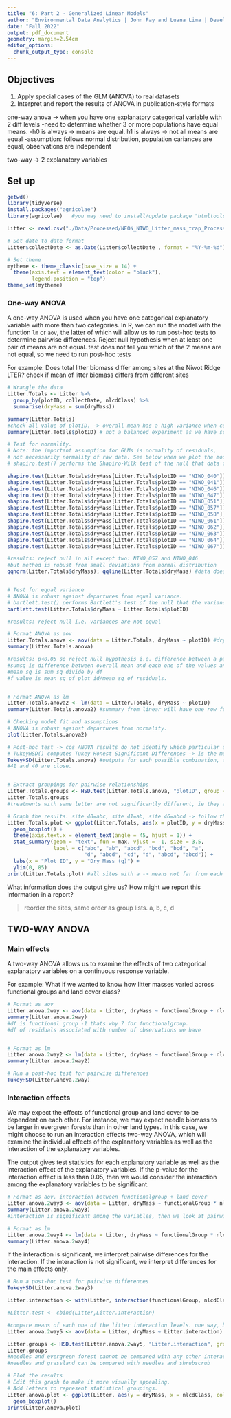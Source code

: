 ```yaml
---
title: "6: Part 2 - Generalized Linear Models"
author: "Environmental Data Analytics | John Fay and Luana Lima | Developed by Kateri Salk"
date: "Fall 2022"
output: pdf_document
geometry: margin=2.54cm
editor_options: 
  chunk_output_type: console
---
```


## Objectives
1. Apply special cases of the GLM (ANOVA) to real datasets
2. Interpret and report the results of ANOVA in publication-style formats

one-way anova -> when you have one explanatory categorical variable with 2 diff levels
-need to determine whether 3 or more populations have equal means. 
-h0 is always -> means are equal. h1 is always -> not all means are equal
-assumption: follows normal distribution, population cariances are equal, observations are independent 


two-way -> 2 explanatory variables



## Set up
```r
getwd()
library(tidyverse)
install.packages("agricolae")
library(agricolae)   #you may need to install/update package "htmltools" before installing and loading agricolae

Litter <- read.csv("./Data/Processed/NEON_NIWO_Litter_mass_trap_Processed.csv", stringsAsFactors = TRUE)

# Set date to date format
Litter$collectDate <- as.Date(Litter$collectDate , format = "%Y-%m-%d")

# Set theme
mytheme <- theme_classic(base_size = 14) +
  theme(axis.text = element_text(color = "black"), 
        legend.position = "top")
theme_set(mytheme)
```

### One-way ANOVA
A one-way ANOVA is used when you have one categorical explanatory variable with more than two categories. In R, we can run the model with the function `lm` or `aov`, the latter of which will allow us to run post-hoc tests to determine pairwise differences. 
Reject null hypothesis when at least one pair of means are not equal. test does not tell you which of the 2 means are not equal, so we need to run post-hoc tests

For example: Does total litter biomass differ among sites at the Niwot Ridge LTER? check if mean of litter biomass differs from different sites
```r
# Wrangle the data
Litter.Totals <- Litter %>%
  group_by(plotID, collectDate, nlcdClass) %>% 
  summarise(dryMass = sum(dryMass)) 

summary(Litter.Totals)
#check all value of plotID. -> overall mean has a high variance when compared with the minimum and maximum values. due to site location
summary(Litter.Totals$plotID) # not a balanced experiment as we have some sites with more samples than others. but still can run the Anova test

# Test for normality. 
# Note: the important assumption for GLMs is normality of residuals, 
# not necessarily normality of raw data. See below when we plot the model.
# shapiro.test() performs the Shapiro-Wilk test of the null that data follows a normal distribution (for each of the sites below) -> only for one object, filter by sites

shapiro.test(Litter.Totals$dryMass[Litter.Totals$plotID == "NIWO_040"]) #p value less than 0.05 means reject null hypothesis. Site 040 does not follow normal dist
shapiro.test(Litter.Totals$dryMass[Litter.Totals$plotID == "NIWO_041"])
shapiro.test(Litter.Totals$dryMass[Litter.Totals$plotID == "NIWO_046"])
shapiro.test(Litter.Totals$dryMass[Litter.Totals$plotID == "NIWO_047"])
shapiro.test(Litter.Totals$dryMass[Litter.Totals$plotID == "NIWO_051"])
shapiro.test(Litter.Totals$dryMass[Litter.Totals$plotID == "NIWO_057"]) #dont reject
shapiro.test(Litter.Totals$dryMass[Litter.Totals$plotID == "NIWO_058"])
shapiro.test(Litter.Totals$dryMass[Litter.Totals$plotID == "NIWO_061"])
shapiro.test(Litter.Totals$dryMass[Litter.Totals$plotID == "NIWO_062"])
shapiro.test(Litter.Totals$dryMass[Litter.Totals$plotID == "NIWO_063"])
shapiro.test(Litter.Totals$dryMass[Litter.Totals$plotID == "NIWO_064"])
shapiro.test(Litter.Totals$dryMass[Litter.Totals$plotID == "NIWO_067"])

#results: reject null in all except two: NIWO_057 and NIWO_046
#but method is robust from small deviations from normal distribution
qqnorm(Litter.Totals$dryMass); qqline(Litter.Totals$dryMass) #data does not follow normal distributions


# Test for equal variance
# ANOVA is robust against departures from equal variance.
# bartlett.test() performs Bartlett's test of the null that the variances in each of the groups (samples) are the same. 
bartlett.test(Litter.Totals$dryMass ~ Litter.Totals$plotID)

#results: reject null i.e. variances are not equal

# Format ANOVA as aov
Litter.Totals.anova <- aov(data = Litter.Totals, dryMass ~ plotID) #dryMass: continuous/dependent variable, plotID is categorical variable
summary(Litter.Totals.anova)

#results: p<0.05 so reject null hypothesis i.e. difference between a pair of group means is statistically significant (means are not all the same)
#sumsq is difference between overall mean and each one of the values and there is diff between sum square between groups and within groups. 
#mean sq is sum sq divide by df
#f value is mean sq of plot id/mean sq of residuals. 


# Format ANOVA as lm
Litter.Totals.anova2 <- lm(data = Litter.Totals, dryMass ~ plotID)
summary(Litter.Totals.anova2) #summary from linear will have one row for each level of categorical value (so for each site). 040 represented by intercept term.

# Checking model fit and assumptions
# ANOVA is robust against departures from normality.
plot(Litter.Totals.anova2)

# Post-hoc test -> cos ANOVA results do not identify which particular differences between pairs of means are significant, so we use post hoc tests to explore the differences between multiple group means
# TukeyHSD() computes Tukey Honest Significant Differences -> is the most common for comparing all possible group pairings
TukeyHSD(Litter.Totals.anova) #outputs for each possible combination, the difference of the mean, with lower and upper end point of the confidence interval and p value for each combination
#41 and 40 are close. 


# Extract groupings for pairwise relationships
Litter.Totals.groups <- HSD.test(Litter.Totals.anova, "plotID", group = TRUE) #HSD.test(anova item, category, group=True so function will group levels have the same mean)
Litter.Totals.groups
#treatments with same letter are not significantly different, ie they all have the same mean

# Graph the results. site 40=abc, site 41=ab, site 46=abcd -> follow the order of the sites
Litter.Totals.plot <- ggplot(Litter.Totals, aes(x = plotID, y = dryMass)) +
  geom_boxplot() +
  theme(axis.text.x = element_text(angle = 45, hjust = 1)) +
  stat_summary(geom = "text", fun = max, vjust = -1, size = 3.5,
               label = c("abc", "ab", "abcd", "bcd", "bcd", "a", 
                         "d", "abcd", "cd", "d", "abcd", "abcd")) +
  labs(x = "Plot ID", y = "Dry Mass (g)") +
  ylim(0, 85)
print(Litter.Totals.plot) #all sites with a -> means not far from each other. 
```

What information does the output give us? How might we report this information in a report?

> reorder the sites, same order as group lists. a, b, c, d

## TWO-WAY ANOVA

### Main effects
A two-way ANOVA allows us to examine the effects of two categorical explanatory variables on a continuous response variable. 

For example: What if we wanted to know how litter masses varied across functional groups and land cover class?
```r
# Format as aov
Litter.anova.2way <- aov(data = Litter, dryMass ~ functionalGroup + nlcdClass) 
summary(Litter.anova.2way)
#df is functional group -1 thats why 7 for functionalgroup. 
#df of residuals associated with number of observations we have


# Format as lm
Litter.anova.2way2 <- lm(data = Litter, dryMass ~ functionalGroup + nlcdClass)
summary(Litter.anova.2way2)

# Run a post-hoc test for pairwise differences
TukeyHSD(Litter.anova.2way)

```

### Interaction effects

We may expect the effects of functional group and land cover to be dependent on each other. For instance, we may expect needle biomass to be larger in evergreen forests than in other land types. In this case, we might choose to run an interaction effects two-way ANOVA, which will examine the individual effects of the explanatory variables as well as the interaction of the explanatory variables.

The output gives test statistics for each explanatory variable as well as the interaction effect of the explanatory variables. If the p-value for the interaction effect is less than 0.05, then we would consider the interaction among the explanatory variables to be significant.

```r
# Format as aov. interaction between functionalgroup + land cover
Litter.anova.2way3 <- aov(data = Litter, dryMass ~ functionalGroup * nlcdClass) 
summary(Litter.anova.2way3)
#interaction is significant among the variables, then we look at pairwise interaction. if interaction is not significant, we interpret difference for main effects only.

# Format as lm
Litter.anova.2way4 <- lm(data = Litter, dryMass ~ functionalGroup * nlcdClass)
summary(Litter.anova.2way4)

```

If the interaction is significant, we interpret pairwise differences for the interaction. If the interaction is not significant, we interpret differences for the main effects only.

```r
# Run a post-hoc test for pairwise differences
TukeyHSD(Litter.anova.2way3)

Litter.interaction <- with(Litter, interaction(functionalGroup, nlcdClass)) #create new object with 24 levels (result of functionalgroup + class)

#Litter.test <- cbind(Litter,Litter.interaction)

#compare means of each one of the litter interaction levels. one way, but is result of interaction of 2 categorical variables
Litter.anova.2way5 <- aov(data = Litter, dryMass ~ Litter.interaction)

Litter.groups <- HSD.test(Litter.anova.2way5, "Litter.interaction", group = TRUE)
Litter.groups
#needles and evergreen forest cannot be compared with any other interaction here. 
#needles and grassland can be compared with needles and shrubscrub

# Plot the results
# Edit this graph to make it more visually appealing.
# Add letters to represent statistical groupings.
Litter.anova.plot <- ggplot(Litter, aes(y = dryMass, x = nlcdClass, color = functionalGroup)) +
  geom_boxplot()
print(Litter.anova.plot)

```

